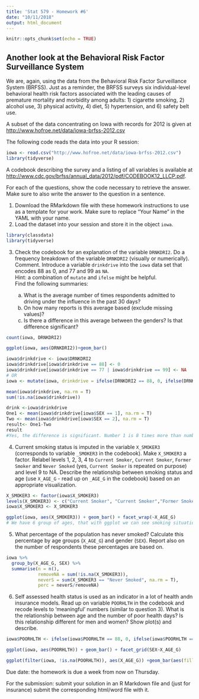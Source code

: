 ```yaml
---
title: 'Stat 579 - Homework #6'
date: "10/11/2018"
output: html_document
---
```


```r
knitr::opts_chunk$set(echo = TRUE)
```

## Another look at the Behavioral Risk Factor Surveillance System 

We are, again, using the data from the Behavioral Risk Factor Surveillance System (BRFSS). Just as a reminder, the BRFSS surveys six individual-level behavioral health risk factors associated with the leading causes of premature mortality and morbidity among adults: 1) cigarette smoking, 2) alcohol use, 3) physical activity, 4) diet, 5) hypertension, and 6) safety belt use. 

A subset of the data concentrating on Iowa with records for 2012 is given at [http://www.hofroe.net/data/iowa-brfss-2012.csv]()

The following code reads the data into your R session:
```r
iowa <- read.csv("http://www.hofroe.net/data/iowa-brfss-2012.csv")
library(tidyverse)
```

A codebook describing the survey and a listing of all variables is available at [http://www.cdc.gov/brfss/annual_data/2012/pdf/CODEBOOK12_LLCP.pdf]().

For each of the questions, show the code necessary to retrieve the answer. 
Make sure to also write the answer to the question in a sentence.

1. Download the RMarkdown file with these homework instructions to use as a template for your work.
Make sure to replace "Your Name" in the YAML with your name.
2. Load the dataset into your session and store it in the object `iowa`.
```r
library(classdata)
library(tidyverse)
```

3. Check the codebook for an explanation of the variable `DRNKDRI2`. Do a frequency breakdown of the variable `DRNKDRI2` (visually or numerically). Comment.
Introduce a variable `drinkdrive` into the `iowa` data set that encodes 88 as 0, and 77 and 99 as `NA`. <br>
Hint: a combination of `mutate` and `ifelse` might be helpful. <br>
Find the following summaries:
  
    a. What is the average number of times respondents admitted to driving under the influence in the past 30 days?
    b. On how many reports is this average based (exclude missing values)?
    c. Is there a difference in this average between the genders? Is that difference significant? 
    
```r


count(iowa, DRNKDRI2)

ggplot(iowa, aes(DRNKDRI2))+geom_bar()

iowa$drinkdrive <- iowa$DRNKDRI2
iowa$drinkdrive[iowa$drinkdrive == 88] <- 0
iowa$drinkdrive[iowa$drinkdrive == 77 | iowa$drinkdrive == 99] <- NA
# OR
iowa <- mutate(iowa, drinkdrive = ifelse(DRNKDRI2 == 88, 0, ifelse(DRNKDRI2 == 77 |DRNKDRI2 == 99, NA, DRNKDRI2)))

mean(iowa$drinkdrive, na.rm = T)
sum(!is.na(iowa$drinkdrive))

drink <-iowa$drinkdrive
One1 <- mean(iowa$drinkdrive[iowa$SEX == 1], na.rm = T)
Two <- mean(iowa$drinkdrive[iowa$SEX == 2], na.rm = T)
result<- One1-Two
result
#Yes, the difference is significant. Number 1 is 8 times more than number2.
```
    

4. Current smoking status is imputed in the variable `X_SMOKER3` (corresponds to variable `_SMOKER3` in the codebook). Make `X_SMOKER3` a factor.  Relabel levels 1, 2, 3, 4 to `Current Smoker`, `Current Smoker`, `Former Smoker` and `Never Smoked` (yes, `Current Smoker` is repeated on purpose) and level 9 to NA.
Describe the relationship between smoking status and age (use `X_AGE_G` - read up on `_AGE_G` in the codebook) based on an appropriate visualization. 
```r
X_SMOKER3 <- factor(iowa$X_SMOKER3)
levels(X_SMOKER3) <- c("Current Smoker", "Current Smoker","Former Smoker","Never Smoked", NA)
iowa$X_SMOKER3 <- X_SMOKER3

ggplot(iowa, aes(X_SMOKER3)) + geom_bar() + facet_wrap(~X_AGE_G)
# We have 6 group of ages, that with ggplot we can see smoking situation in each group of age separately. In the 6th group smoking level is higherest. Then group p5 and 4 have higher level than 1, 2 and 3.
```
5. What percentage of the population has never smoked? Calculate this percentage by age groups (`X_AGE_G`) and gender (`SEX`). Report also on the number of respondents these percentages are based on.
```r
iowa %>% 
  group_by(X_AGE_G, SEX) %>%
  summarise(n = n(), 
            removeNA = sum(!is.na(X_SMOKER3)),
            neverS = sum(X_SMOKER3 == "Never Smoked", na.rm = T),
            perc = neverS/removeNA)
```

6. Self assessed health status is used as an indicator in a lot of health andn insurance models. Read up on variable `POORHLTH` in the codebook and recode levels to 'meaningful' numbers (similar to question 3). 
What is the relationship between age and the number of  poor health days? Is this relationship different for men and women? Show plot(s) and describe.
```r
iowa$POORHLTH <- ifelse(iowa$POORHLTH == 88, 0, ifelse(iowa$POORHLTH == 77 |iowa$POORHLTH == 99, NA, iowa$POORHLTH))

ggplot(iowa, aes(POORHLTH)) + geom_bar() + facet_grid(SEX~X_AGE_G)

ggplot(filter(iowa, !is.na(POORHLTH)), aes(X_AGE_G)) +geom_bar(aes(fill = factor(POORHLTH)))+ facet_wrap(~SEX)
```


Due date: the homework is due a week from now on Thursday. 

For the submission: submit your solution in an R Markdown file and (just for insurance) submit the corresponding html/word file with it. 
